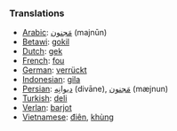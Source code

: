 ===Translations===
*[[Arabic]]: [[مَجنون]] (majnūn)
*[[Betawi]]: [[gokil]]
*[[Dutch]]: [[gek]]
*[[French]]: [[fou]]
*[[German]]: [[verrückt]]
*[[Indonesian]]: [[gila]]
*[[Persian]]: [[ديوانِه]] (divāne),  [[مَجنون]] (mæjnun)
*[[Turkish]]: [[deli]]
*[[Verlan]]: [[barjot]]
*[[Vietnamese]]: [[điên]], [[khùng]]